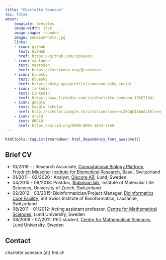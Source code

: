 ```yaml
---
title: "Charlotte Soneson"
toc: false
about:
    template: trestles
    image-width: 15em
    image-shape: rounded
    image: SonesonPhoto.jpg
    links:
    - icon: github
      text: GitHub
      href: https://github.com/csoneson
    - icon: mastodon
      text: mastodon
      href: https://fosstodon.org/@csoneson
    - icon: bluesky
      text: Bluesky
      href: https://bsky.app/profile/csoneson.bsky.social
    - icon: linkedin
      text: LinkedIn
      href: https://www.linkedin.com/in/charlotte-soneson-15567134/
    - icon: google
      text: Google Scholar
      href: http://scholar.google.ch/citations?user=c28GqkIAAAAJ&hl=en
    - icon: orcid
      text: ORCiD
      href: https://orcid.org/0000-0003-3833-2169
---
```


```r
htmltools::tagList(rmarkdown::html_dependency_font_awesome())
```

## Brief CV

-   10/2018 - : Research Associate, [Computational Biology Platform](https://www.fmi.ch/research/platforms/platform.html?plt=115), [Friedrich Miescher Institute for Biomedical Research](https://www.fmi.ch/), Basel, Switzerland
-   01/2011 - 02/2020 : Analyst, [Qlucore AB](http://qlucore.com), Lund, Sweden
-   04/2015 - 09/2018: Postdoc, [Robinson lab](https://robinsonlabuzh.github.io/), Institute of Molecular Life Sciences, University of Zurich, Switzerland
-   02/2012 - 03/2015: Bioinformatician/Project Manager, [Bioinformatics Core Facility](https://www.sib.swiss/mauro-delorenzi-frederic-schutz-group), SIB Swiss Institute of Bioinformatics, Lausanne, Switzerland
-   08/2011 - 01/2012: Acting assistant professor, [Centre for Mathematical Sciences](http://maths.lu.se), Lund University, Sweden
-   08/2006 - 07/2011: PhD student, [Centre for Mathematical Sciences](http://maths.lu.se), Lund University, Sweden

## Contact

<i class="fa fa-envelope-o"></i> charlotte.soneson (at) fmi.ch
